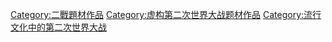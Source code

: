 [[Category:二戰題材作品|Category:二戰題材作品]]
[[Category:虚构第二次世界大战题材作品|Category:虚构第二次世界大战题材作品]]
[[Category:流行文化中的第二次世界大战|Category:流行文化中的第二次世界大战]]